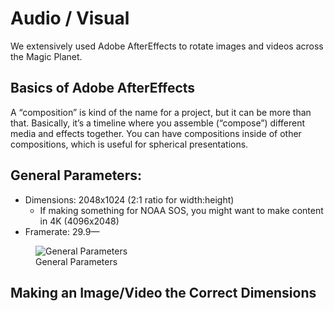 # Audio / Visual

We extensively used Adobe AfterEffects to rotate images and videos across the Magic Planet.

## Basics of Adobe AfterEffects 

A “composition” is kind of the name for a project, but it can be more than that. Basically, it’s a timeline where you assemble (“compose”) different media and effects together. You can have compositions inside of other compositions, which is useful for spherical presentations.

## General Parameters: 

* Dimensions: 2048x1024 (2:1 ratio for width:height)
  + If making something for NOAA SOS, you might want to make content in 4K (4096x2048)

* Framerate: 29.9--- 

![General Parameters](generalsettings.png)

## Making an Image/Video the Correct Dimensions 







